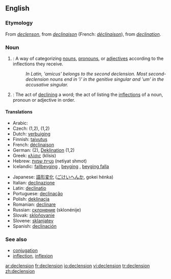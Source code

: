 ==English==

===Etymology===
From {{ME.}} ''[[declenson]]'', from {{MF.}} ''[[declinaison]]'' (French: ''[[déclinaison]]''), from {{L.}} ''[[declination]]''.

===Noun===
{{wikipedia}}
{{en-noun}}

# {{grammar}}: A way of categorizing [[noun]]s, [[pronoun]]s, or [[adjective]]s according to the inflections they receive.
#: ''In Latin, 'amicus' belongs to the second declension. Most second-declension nouns end in 'i' in the genitive singular and 'um' in the accusative singular.''
# {{grammar}}: The act of [[declining]] a word; the act of listing the [[inflection]]s of a noun, pronoun or adjective in order.

====Translations====
{{top}}
*Arabic: {{ARchar|[[تصريف الاسماء|تَصْرِيفُ الأسْمَاء]]}} {{IPAchar|(taʂríːfu l-’asmáː’)}}
* Czech: {{t|cs|deklinace|f}} (1,2), {{t|cs|skloňování|n}} (1,2)
*Dutch: [[verbuiging]] {{f}}
*Finnish: [[taivutus]]
*French: [[déclinaison]] {{f}}
*German: {{t|de|Beugung|f}} (2), [[Deklination]] {{f}} (1,2)
*Greek: [[κλίσις]] (klísis) {{f}}
*Hebrew: [[נטײת שמות]] (netiyat shmot) {{f}}
*Icelandic: [[fallbeyging]] {{f}}, [[beyging]] {{f}}, [[beyging falla]] {{f}}
{{mid}}
*Japanese: [[語形変化]] ([[ごけいへんか]], gokei hénka)
*Italian: [[declinazione]] {{f}}
*Latin: [[declinatio]] {{f}}
*Portuguese: [[declinação]] {{f}}
*Polish: [[deklinacja]] {{f}}
*Romanian: [[declinare]] {{f}}
*Russian: [[склонение]] (sklonénije) {{n}}
*Slovak: [[skloňovanie]] {{n}}
*Slovene: [[sklanjatev]] {{f}}
*Spanish: [[declinación]] {{f}}
{{bottom}}

===See also===
*[[conjugation]]
*[[inflection]], [[inflexion]]

[[ar:declension]]
[[fr:declension]]
[[io:declension]]
[[vi:declension]]
[[tr:declension]]
[[zh:declension]]